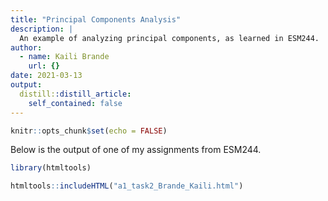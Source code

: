 ---
title: "Principal Components Analysis"
description: |
  An example of analyzing principal components, as learned in ESM244.
author:
  - name: Kaili Brande
    url: {}
date: 2021-03-13
output:
  distill::distill_article:
    self_contained: false
---


```{r setup, include=FALSE}
knitr::opts_chunk$set(echo = FALSE)
```

Below is the output of one of my assignments from ESM244. 

```{r}

library(htmltools)

htmltools::includeHTML("a1_task2_Brande_Kaili.html")

```

